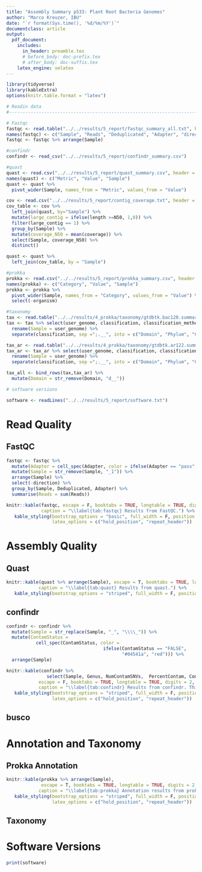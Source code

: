 ```yaml
---
title: "Assembly Summary p533: Plant Root Bacteria Genomes"
author: "Marco Kreuzer, IBU"
date: "`r format(Sys.time(), '%d/%m/%Y')`"
documentclass: article
output:
  pdf_document:
    includes:
      in_header: preamble.tex
      # before_body: doc-prefix.tex
      # after_body: doc-suffix.tex
    latex_engine: xelatex
---
```


```r
library(tidyverse)
library(kableExtra)
options(knitr.table.format = "latex")
```




```r
# Readin data
#------------------------------------------------------------------------------

# Fastqc
fastqc <- read.table("../../results/5_report/fastqc_summary_all.txt", header = F)
names(fastqc) <- c("Sample", "Reads", "Deduplicated", "Adapter", "direction")
fastqc <- fastqc %>% arrange(Sample)

#confindr
confindr <- read_csv("../../results/5_report/confindr_summary.csv")

#quast
quast <- read.csv("../../results/5_report/quast_summary.csv", header = FALSE)
names(quast) <- c("Metric", "Value", "Sample")
quast <- quast %>%
  pivot_wider(Sample, names_from = "Metric", values_from = "Value")

cov <- read.csv("../../results/5_report/contig_coverage.txt", header = TRUE)
cov_table <- cov %>%
  left_join(quast, by="Sample") %>%
  mutate(large_contig = ifelse(length >=N50, 1,0)) %>%
  filter(large_contig == 1) %>%
  group_by(Sample) %>%
  mutate(coverage_N50 = mean(coverage)) %>%
  select(Sample, coverage_N50) %>%
  distinct()

quast <- quast %>%
  left_join(cov_table, by = "Sample")

#prokka
prokka <- read.csv("../../results/5_report/prokka_summary.csv", header = FALSE)
names(prokka) <- c("Category", "Value", "Sample")
prokka <- prokka %>%
  pivot_wider(Sample, names_from = "Category", values_from = "Value") %>%
  select(-organism)

#taxonomy
tax <- read.table("../../results/4_prokka/taxonomy/gtdbtk.bac120.summary.tsv", sep = "\t", header = TRUE)
tax <- tax %>% select(user_genome, classification, classification_method) %>%
  rename(Sample = user_genome) %>%
  separate(classification, sep =";.__", into = c("Domain", "Phylum", "Class", "Order", "Family", "Genus", "Species"))

tax_ar <- read.table("../../results/4_prokka/taxonomy/gtdbtk.ar122.summary.tsv", sep = "\t", header = TRUE)
tax_ar <- tax_ar %>% select(user_genome, classification, classification_method) %>%
  rename(Sample = user_genome) %>%
  separate(classification, sep =";.__", into = c("Domain", "Phylum", "Class", "Order", "Family", "Genus", "Species"))

tax_all <- bind_rows(tax,tax_ar) %>%
  mutate(Domain = str_remove(Domain, "d__"))

# software versions

software <- readLines("../../results/5_report/software.txt")
```
\tableofcontents

# Read Quality

## FastQC

```r
fastqc <- fastqc %>%
  mutate(Adapter = cell_spec(Adapter, color = ifelse(Adapter == "pass", "#04541a", "red"))) %>%
  mutate(Sample = str_remove(Sample, "_1")) %>%
  arrange(Sample) %>%
  select(-direction) %>%
  group_by(Sample, Deduplicated, Adapter) %>%
  summarise(Reads = sum(Reads))

knitr::kable(fastqc, escape = F, booktabs = TRUE, longtable = TRUE, digits = 2, linesep = c(""),
             caption = "\\label{tab:fastqc} Results from FastQC.") %>%
   kable_styling(bootstrap_options = "basic", full_width = F, position = "center",
                 latex_options = c("hold_position", "repeat_header"))

```


# Assembly Quality

## Quast

```r
knitr::kable(quast %>% arrange(Sample), escape = T, booktabs = TRUE, longtable = TRUE, digits = 2, linesep = c(""),
            caption = "\\label{tab:quast} Results from quast.") %>%
   kable_styling(bootstrap_options = "striped", full_width = F, position = "center",latex_options = c("hold_position", "repeat_header"))
```

## confindr

```r
confindr <- confindr %>%
  mutate(Sample = str_replace(Sample, "_", "\\\\_")) %>%
  mutate(ContamStatus =
           cell_spec(ContamStatus, color =
                                    ifelse(ContamStatus == "FALSE",
                                           "#04541a", "red"))) %>%
  arrange(Sample)

knitr::kable(confindr %>%
               select(Sample, Genus, NumContamSNVs,  PercentContam, ContamStatus),
            escape = F, booktabs = TRUE, longtable = TRUE, digits = 2, linesep = c("", "\\addlinespace"),
            caption = "\\label{tab:confindr} Results from confindr. This tool analyses genes that are known to be single-copy and conserved accross all bacteria and flags assemblies, where there are more than one allele present in some genes.") %>%
   kable_styling(bootstrap_options = "striped", full_width = F, position = "center",
                 latex_options = c("hold_position", "repeat_header"))
```

## busco

\begin{figure}[H]
\includegraphics[width=1\columnwidth]{../../results/5_report/busco_summary/busco_figure.png}
\centering
\caption{Genome assembly assessment using BUSCO4. The figure shows how many expected Genes are complete, complete \& duplicate, fragmented or missing.}
\label{fig:busco}
\end{figure}

# Annotation and Taxonomy

## Prokka Annotation


```r
knitr::kable(prokka %>% arrange(Sample),
             escape = T, booktabs = TRUE, longtable = TRUE, digits = 2, linesep = c(""),
            caption = "\\label{tab:prokka} Annotation results from prokka analysis.") %>%
   kable_styling(bootstrap_options = "striped", full_width = F, position = "center",
                 latex_options = c("hold_position", "repeat_header"))
```

## Taxonomy

\begin{landscape}

```r
knitr::opts_chunk$set(echo = FALSE)
knitr::kable(tax_all %>% arrange(Sample),
             escape = T, booktabs = TRUE, longtable = TRUE, digits = 2, linesep = c(""),
            caption = "\\label{tab:taxonomy} Results from GTDB-TK. The column placement method indicates whther the taxonomic assignment was done by Average Nucleotide Identity (ANI), or by estimating the placement in a phylogenetic reference tree (placement). \"ANI/placement\" means that both methods agree on the taxonomic assignment.") %>%
   kable_styling(font_size=8,bootstrap_options = "striped",  position = "center",
                 latex_options = c("hold_position", "repeat_header"))
```

\end{landscape}

# Software Versions

```r
print(software)
```
